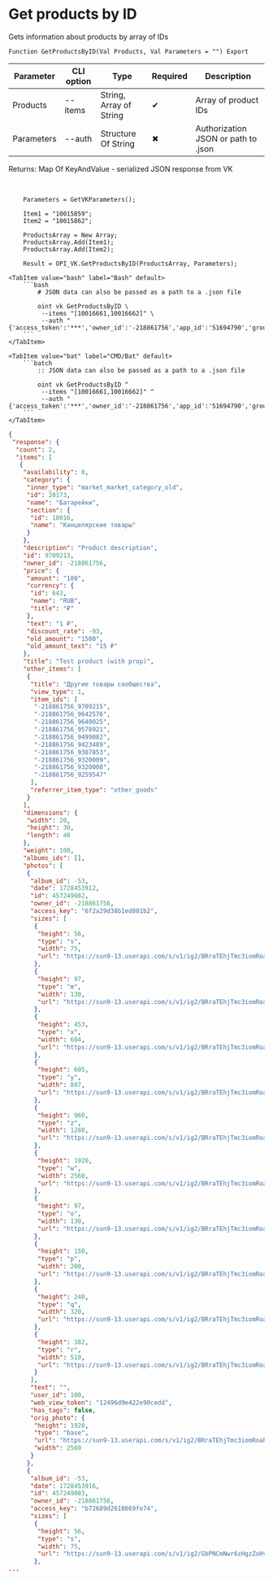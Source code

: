 ﻿---
sidebar_position: 3
---


# Get products by ID
 Gets information about products by array of IDs



`Function GetProductsByID(Val Products, Val Parameters = "") Export`

  | Parameter | CLI option | Type | Required | Description |
  |-|-|-|-|-|
  | Products | --items | String, Array of String | &#x2714; | Array of product IDs |
  | Parameters | --auth | Structure Of String | &#x2716; | Authorization JSON or path to .json |

  
  Returns:  Map Of KeyAndValue - serialized JSON response from VK

<br/>




```bsl title="1C:Enterprise/OneScript code example"
    Parameters = GetVKParameters();

    Item1 = "10015859";
    Item2 = "10015862";

    ProductsArray = New Array;
    ProductsArray.Add(Item1);
    ProductsArray.Add(Item2);

    Result = OPI_VK.GetProductsByID(ProductsArray, Parameters);
```
 

 <Tabs>
  
    <TabItem value="bash" label="Bash" default>
        ```bash
            # JSON data can also be passed as a path to a .json file
            
            oint vk GetProductsByID \
             --items "[10016661,10016662]" \
             --auth "{'access_token':'***','owner_id':'-218861756','app_id':'51694790','group_id':'218861756'}"
        ```
    </TabItem>
  
    <TabItem value="bat" label="CMD/Bat" default>
        ```batch
            :: JSON data can also be passed as a path to a .json file
            
            oint vk GetProductsByID ^
             --items "[10016661,10016662]" ^
             --auth "{'access_token':'***','owner_id':'-218861756','app_id':'51694790','group_id':'218861756'}"
        ```
    </TabItem>
</Tabs>


```json title="Result"
{
 "response": {
  "count": 2,
  "items": [
   {
    "availability": 0,
    "category": {
     "inner_type": "market_market_category_old",
     "id": 20173,
     "name": "Батарейки",
     "section": {
      "id": 10016,
      "name": "Канцелярские товары"
     }
    },
    "description": "Product description",
    "id": 9709213,
    "owner_id": -218861756,
    "price": {
     "amount": "100",
     "currency": {
      "id": 643,
      "name": "RUB",
      "title": "₽"
     },
     "text": "1 ₽",
     "discount_rate": -93,
     "old_amount": "1500",
     "old_amount_text": "15 ₽"
    },
    "title": "Test product (with prop)",
    "other_items": [
     {
      "title": "Другие товары сообщества",
      "view_type": 1,
      "item_ids": [
       "-218861756_9709215",
       "-218861756_9642576",
       "-218861756_9640025",
       "-218861756_9578921",
       "-218861756_9499082",
       "-218861756_9423489",
       "-218861756_9387853",
       "-218861756_9320009",
       "-218861756_9320008",
       "-218861756_9259547"
      ],
      "referrer_item_type": "other_goods"
     }
    ],
    "dimensions": {
     "width": 20,
     "height": 30,
     "length": 40
    },
    "weight": 100,
    "albums_ids": [],
    "photos": [
     {
      "album_id": -53,
      "date": 1728453912,
      "id": 457249082,
      "owner_id": -218861756,
      "access_key": "6f2a29d38b1ed801b2",
      "sizes": [
       {
        "height": 56,
        "type": "s",
        "width": 75,
        "url": "https://sun9-13.userapi.com/s/v1/ig2/BRraTEhjTmc3iomRoahXiRER1_N-S0W-HiUcs_bp7AAd8lLn6tJus30pTY0eioD8NnB7l3aFZaLh9Wb-NZ8Xqsf4.jpg?quality=95&as=32x24,48x36,72x54,108x81,160x120,240x180,360x270,480x360,540x405,640x480,720x540,1080x810,1280x960,1440x1080,2560x1920&from=bu&cs=75x56"
       },
       {
        "height": 97,
        "type": "m",
        "width": 130,
        "url": "https://sun9-13.userapi.com/s/v1/ig2/BRraTEhjTmc3iomRoahXiRER1_N-S0W-HiUcs_bp7AAd8lLn6tJus30pTY0eioD8NnB7l3aFZaLh9Wb-NZ8Xqsf4.jpg?quality=95&as=32x24,48x36,72x54,108x81,160x120,240x180,360x270,480x360,540x405,640x480,720x540,1080x810,1280x960,1440x1080,2560x1920&from=bu&cs=130x97"
       },
       {
        "height": 453,
        "type": "x",
        "width": 604,
        "url": "https://sun9-13.userapi.com/s/v1/ig2/BRraTEhjTmc3iomRoahXiRER1_N-S0W-HiUcs_bp7AAd8lLn6tJus30pTY0eioD8NnB7l3aFZaLh9Wb-NZ8Xqsf4.jpg?quality=95&as=32x24,48x36,72x54,108x81,160x120,240x180,360x270,480x360,540x405,640x480,720x540,1080x810,1280x960,1440x1080,2560x1920&from=bu&cs=604x453"
       },
       {
        "height": 605,
        "type": "y",
        "width": 807,
        "url": "https://sun9-13.userapi.com/s/v1/ig2/BRraTEhjTmc3iomRoahXiRER1_N-S0W-HiUcs_bp7AAd8lLn6tJus30pTY0eioD8NnB7l3aFZaLh9Wb-NZ8Xqsf4.jpg?quality=95&as=32x24,48x36,72x54,108x81,160x120,240x180,360x270,480x360,540x405,640x480,720x540,1080x810,1280x960,1440x1080,2560x1920&from=bu&cs=807x605"
       },
       {
        "height": 960,
        "type": "z",
        "width": 1280,
        "url": "https://sun9-13.userapi.com/s/v1/ig2/BRraTEhjTmc3iomRoahXiRER1_N-S0W-HiUcs_bp7AAd8lLn6tJus30pTY0eioD8NnB7l3aFZaLh9Wb-NZ8Xqsf4.jpg?quality=95&as=32x24,48x36,72x54,108x81,160x120,240x180,360x270,480x360,540x405,640x480,720x540,1080x810,1280x960,1440x1080,2560x1920&from=bu&cs=1280x960"
       },
       {
        "height": 1920,
        "type": "w",
        "width": 2560,
        "url": "https://sun9-13.userapi.com/s/v1/ig2/BRraTEhjTmc3iomRoahXiRER1_N-S0W-HiUcs_bp7AAd8lLn6tJus30pTY0eioD8NnB7l3aFZaLh9Wb-NZ8Xqsf4.jpg?quality=95&as=32x24,48x36,72x54,108x81,160x120,240x180,360x270,480x360,540x405,640x480,720x540,1080x810,1280x960,1440x1080,2560x1920&from=bu&cs=2560x1920"
       },
       {
        "height": 97,
        "type": "o",
        "width": 130,
        "url": "https://sun9-13.userapi.com/s/v1/ig2/BRraTEhjTmc3iomRoahXiRER1_N-S0W-HiUcs_bp7AAd8lLn6tJus30pTY0eioD8NnB7l3aFZaLh9Wb-NZ8Xqsf4.jpg?quality=95&as=32x24,48x36,72x54,108x81,160x120,240x180,360x270,480x360,540x405,640x480,720x540,1080x810,1280x960,1440x1080,2560x1920&from=bu&cs=130x97"
       },
       {
        "height": 150,
        "type": "p",
        "width": 200,
        "url": "https://sun9-13.userapi.com/s/v1/ig2/BRraTEhjTmc3iomRoahXiRER1_N-S0W-HiUcs_bp7AAd8lLn6tJus30pTY0eioD8NnB7l3aFZaLh9Wb-NZ8Xqsf4.jpg?quality=95&as=32x24,48x36,72x54,108x81,160x120,240x180,360x270,480x360,540x405,640x480,720x540,1080x810,1280x960,1440x1080,2560x1920&from=bu&cs=200x150"
       },
       {
        "height": 240,
        "type": "q",
        "width": 320,
        "url": "https://sun9-13.userapi.com/s/v1/ig2/BRraTEhjTmc3iomRoahXiRER1_N-S0W-HiUcs_bp7AAd8lLn6tJus30pTY0eioD8NnB7l3aFZaLh9Wb-NZ8Xqsf4.jpg?quality=95&as=32x24,48x36,72x54,108x81,160x120,240x180,360x270,480x360,540x405,640x480,720x540,1080x810,1280x960,1440x1080,2560x1920&from=bu&cs=320x240"
       },
       {
        "height": 382,
        "type": "r",
        "width": 510,
        "url": "https://sun9-13.userapi.com/s/v1/ig2/BRraTEhjTmc3iomRoahXiRER1_N-S0W-HiUcs_bp7AAd8lLn6tJus30pTY0eioD8NnB7l3aFZaLh9Wb-NZ8Xqsf4.jpg?quality=95&as=32x24,48x36,72x54,108x81,160x120,240x180,360x270,480x360,540x405,640x480,720x540,1080x810,1280x960,1440x1080,2560x1920&from=bu&cs=510x382"
       }
      ],
      "text": "",
      "user_id": 100,
      "web_view_token": "12496d9e422e90cedd",
      "has_tags": false,
      "orig_photo": {
       "height": 1920,
       "type": "base",
       "url": "https://sun9-13.userapi.com/s/v1/ig2/BRraTEhjTmc3iomRoahXiRER1_N-S0W-HiUcs_bp7AAd8lLn6tJus30pTY0eioD8NnB7l3aFZaLh9Wb-NZ8Xqsf4.jpg?quality=95&as=32x24,48x36,72x54,108x81,160x120,240x180,360x270,480x360,540x405,640x480,720x540,1080x810,1280x960,1440x1080,2560x1920&from=bu",
       "width": 2560
      }
     },
     {
      "album_id": -53,
      "date": 1728453916,
      "id": 457249083,
      "owner_id": -218861756,
      "access_key": "b72689d2618669fe74",
      "sizes": [
       {
        "height": 56,
        "type": "s",
        "width": 75,
        "url": "https://sun9-13.userapi.com/s/v1/ig2/GbPNCmNwr6zHgzZoHvTc_U72QL6bfQMRxksnAvEjdkAe7RjmsCkewnYf56isbGizhc84sSxBerTju5bf53Rt_BRs.jpg?quality=95&as=32x24,48x36,72x54,108x81,160x120,240x180,360x270,480x360,540x405,640x480,720x540,1080x810,1280x960,1440x1080,2560x1920&from=bu&cs=75x56"
       },
...
```
